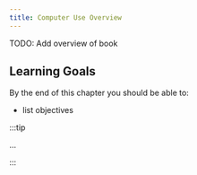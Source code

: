 ```yaml
---
title: Computer Use Overview
---
```


TODO: Add overview of book

## Learning Goals

By the end of this chapter you should be able to:

- list objectives

:::tip

...

:::
